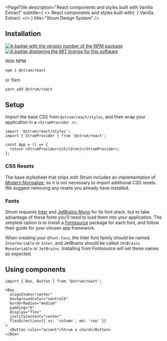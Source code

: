 
<PageTitle
  description="React components and styles built with Vanilla Extract"
  subtitle={
    <>
      React components and styles built with{` `}
      <Link href="https://vanilla-extract.style/">Vanilla Extract</Link>.
    </>
  }
  title="Strum Design System"
/>

## Installation

<Box marginBottom="6">
  <Stack direction="horizontal">
    <a
      aria-label="NPM version"
      href="https://www.npmjs.com/package/@strum/react"
    >
      <img
        alt="A badge with the version number of the NPM package"
        src="https://img.shields.io/npm/v/@strum/react?style=for-the-badge"
      />
    </a>
    <a aria-label="License" href="/LICENSE">
      <img
        alt="A badge displaying the MIT license for this software"
        src="https://img.shields.io/npm/l/@strum/react?style=for-the-badge"
      />
    </a>
  </Stack>
</Box>

With NPM

```bash
npm i @strum/react
```

or Yarn

```bash
yarn add @strum/react
```

## Setup

Import the base CSS from `@strum/react/styles`, and then wrap your application in a `<StrumProvider />`.

```tsx
import '@strum/react/styles';
import { StrumProvider } from '@strum/react';

const App = () => {
  return <StrumProvider>{children}</StrumProvider>;
};
```

### CSS Resets

The base stylesheet that ships with Strum includes an implementation of [Modern Normalize](https://github.com/sindresorhus/modern-normalize), so it is not necessary to import additional CSS resets. We suggest removing any resets you already have installed.

### Fonts

Strum requests [Inter](https://fontsource.org/fonts/inter) and [JetBrains Mono](https://fontsource.org/fonts/jetbrains-mono) for its font stack, but to take advantage of these fonts you'll need to load them into your application. The simplest option is to install a [Fontsource](https://fontsource.org/docs/getting-started) package for each font, and follow their guide for your chosen app framework.

When creating your `@font-face`, the Inter font family should be named `InterVariable` or `Inter`, and JetBrains should be called `JetBrains MonoVariable` or `JetBrains`. Installing from Fontsource will set these names as expected.

## Using components

```tsx
import { Box, Button } from '@strum/react';
```

```tsx live name="Basic component example"
<Box
  alignItems="center"
  backgroundColor="neutral6"
  borderRadius="medium"
  padding="6"
  display="flex"
  justifyContent="center"
  flexDirection={{ xs: 'column', md: 'row' }}
>
  <Button color="accent">Strum a chord</Button>
</Box>
```

